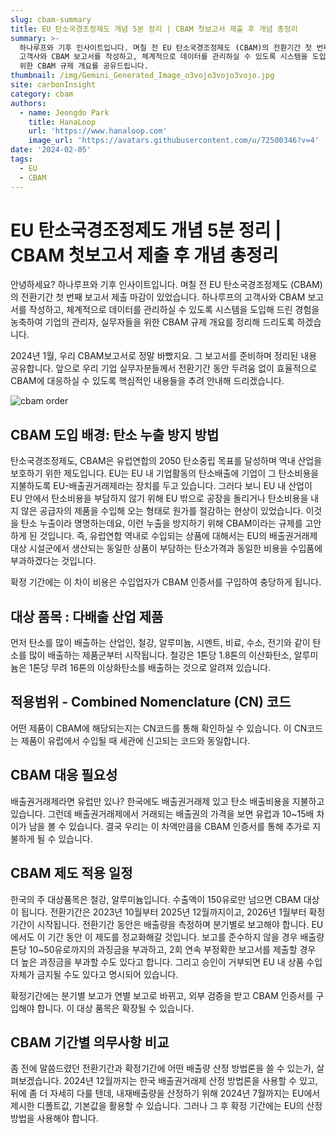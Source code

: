 ```yaml
---
slug: cbam-summary
title: EU 탄소국경조정제도 개념 5분 정리 | CBAM 첫보고서 제출 후 개념 총정리
summary: >-
  하나루프와 기후 인사이트입니다. 며칠 전 EU 탄소국경조정제도 (CBAM)의 전환기간 첫 번째 보고서 제출 마감이 있었습니다. 하나루프의
  고객사와 CBAM 보고서를 작성하고, 체계적으로 데이터를 관리하실 수 있도록 시스템을 도입해 드린 경험을 농축하여 기업의 관리자, 실무자들을
  위한 CBAM 규제 개요를 공유드립니다.
thumbnail: /img/Gemini_Generated_Image_o3vojo3vojo3vojo.jpg
site: carbonInsight
category: cbam
authors:
  - name: Jeongdo Park
    title: HanaLoop
    url: 'https://www.hanaloop.com'
    image_url: 'https://avatars.githubusercontent.com/u/72500346?v=4'
date: '2024-02-05'
tags:
  - EU
  - CBAM
---
```


# EU 탄소국경조정제도 개념 5분 정리 | CBAM 첫보고서 제출 후 개념 총정리

안녕하세요? 하나루프와 기후 인사이트입니다. 며칠 전 EU 탄소국경조정제도 (CBAM)의 전환기간 첫 번째 보고서 제출 마감이 있었습니다. 하나루프의 고객사와 CBAM 보고서를 작성하고, 체계적으로 데이터를 관리하실 수 있도록 시스템을 도입해 드린 경험을 농축하여 기업의 관리자, 실무자들을 위한 CBAM 규제 개요를 정리해 드리도록 하겠습니다.

2024년 1월, 우리 CBAM보고서로 정말 바빴지요. 그 보고서를 준비하며 정리된 내용 공유합니다. 앞으로 우리 기업 실무자분들께서 전환기간 동안 두려움 없이 효율적으로 CBAM에 대응하실 수 있도록 핵심적인 내용들을 추려 안내해 드리겠습니다.

![cbam order](/img/cbam.png "목차 - EU CBAM 규제 개요 / 대응하기 / 전환기간 보고서 작성 철차 ")

## CBAM 도입 배경: 탄소 누출 방지 방법

탄소국경조정제도, CBAM은 유럽연합의 2050 탄소중립 목표를 달성하며 역내 산업을 보호하기 위한 제도입니다. EU는 EU 내 기업활동의 탄소배출에 기업이 그 탄소비용을 지불하도록 EU-배출권거래제라는 장치를 두고 있습니다. 그러다 보니 EU 내 산업이 EU 안에서 탄소비용을 부담하지 않기 위해 EU 밖으로 공장을 돌리거나 탄소비용을 내지 않은 공급자의 제품을 수입해 오는 형태로 원가를 절감하는 현상이 있었습니다. 이것을 탄소 누출이라 명명하는데요, 이런 누출을 방지하기 위해 CBAM이라는 규제를 고안하게 된 것입니다. 즉, 유럽연합 역내로 수입되는 상품에 대해서는 EU의 배출권거래제 대상 시설군에서 생산되는 동일한 상품이 부담하는 탄소가격과 동일한 비용을 수입품에 부과하겠다는 것입니다.

확정 기간에는 이 차이 비용은 수입업자가 CBAM 인증서를 구입하여 충당하게 됩니다.

## 대상 품목 : 다배출 산업 제품

먼저 탄소를 많이 배출하는 산업인, 철강, 알루미늄, 시멘트, 비료, 수소, 전기와 같이 탄소를 많이 배출하는 제품군부터 시작됩니다. 철강은 1톤당 1.8톤의 이산화탄소, 알루미늄은 1톤당 무려 16톤의 이상화탄소를 배출하는 것으로 알려져 있습니다.

## 적용범위 - Combined Nomenclature (CN) 코드

어떤 제품이 CBAM에 해당되는지는 CN코드를 통해 확인하실 수 있습니다. 이 CN코드는 제품이 유럽에서 수입될 때 세관에 신고되는 코드와 동일합니다.

## CBAM 대응 필요성

배출권거래제라면 유럽만 있나? 한국에도 배출권거래제 있고 탄소 배출비용을 지불하고 있습니다. 그런데 배출권거래제에서 거래되는 배출권의 가격을 보면 유럽과 10\~15배 차이가 남을 볼 수 있습니다. 결국 우리는 이 차액만큼을 CBAM 인증서를 통해 추가로 지불하게 될 수 있습니다.

## CBAM 제도 적용 일정

한국의 주 대상품목은 철강, 알루미늄입니다. 수출액이 150유로만 넘으면 CBAM 대상이 됩니다. 전환기간은 2023년 10월부터 2025년 12월까지이고, 2026년 1월부터 확정기간이 시작됩니다. 전환기간 동안은 배출량을 측정하며 분기별로 보고해야 합니다. EU에서도 이 기간 동안 이 제도를 정교화해갈 것입니다. 보고를 준수하지 않을 경우 배출량 톤당 10\~50유로까지의 과징금을 부과하고, 2회 연속 부정확한 보고서를 제출할 경우 더 높은 과징금을 부과할 수도 있다고 합니다. 그리고 승인이 거부되면 EU 내 상품 수입 자체가 금지될 수도 있다고 명시되어 있습니다.

확정기간에는 분기별 보고가 연별 보고로 바뀌고, 외부 검증을 받고 CBAM 인증서를 구입해야 합니다. 이 대상 품목은 확장될 수 있습니다.

## CBAM 기간별 의무사항 비교

좀 전에 말씀드렸던 전환기간과 확정기간에 어떤 배출량 산정 방법론을 쓸 수 있는가, 살펴보겠습니다. 2024년 12월까지는 한국 배출권거래제 산정 방법론을 사용할 수 있고, 뒤에 좀 더 자세히 다룰 텐데, 내재배출량을 산정하기 위해 2024년 7월까지는 EU에서 제시한 디폴트값, 기본값을 활용할 수 있습니다. 그러나 그 후 확정 기간에는 EU의 산정방법을 사용해야 합니다.
